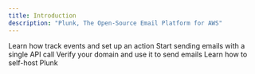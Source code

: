 ```yaml
---
title: Introduction
description: "Plunk, The Open-Source Email Platform for AWS"
---
```


<CardGroup cols={2}>
    <Card
        title="Set up an email automation"
        icon="book"
        href="/guides/setting-up-automation"
    >
        Learn how track events and set up an action
    </Card>
    <Card
        title="Transactional Emails"
        icon="paper-plane"
        href="/api-reference/transactional">
        Start sending emails with a single API call
    </Card>
    <Card
        title="Custom domain"
        icon="globe"
        href="/configuration/domain">
        Verify your domain and use it to send emails
    </Card>
    <Card
        title="Self-Hosting Plunk"
        icon="database"
        href="/getting-started/self-hosting">
        Learn how to self-host Plunk
    </Card>
</CardGroup>